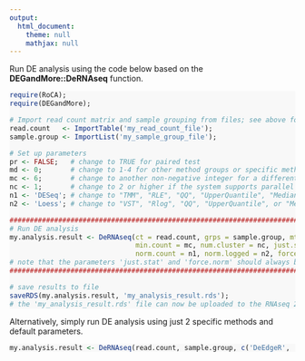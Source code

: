 ```yaml
---
output:
  html_document:
    theme: null
    mathjax: null
---
```


Run DE analysis using the code below based on the **DEGandMore::DeRNAseq** function. 

<div style="padding:0 .5cm; border: 0px; background:#F8F8F8; padding: 0cm 0cm">
```r
require(RoCA);
require(DEGandMore); 

# Import read count matrix and sample grouping from files; see above for acceptable file formats
read.count   <- ImportTable('my_read_count_file');
sample.group <- ImportList('my_sample_group_file');

# Set up parameters
pr <- FALSE;   # change to TRUE for paired test
md <- 0;       # change to 1-4 for other method groups or specific method names
mc <- 6;       # change to another non-negative integer for a different cutoff
nc <- 1;       # change to 2 or higher if the system supports parallel computing
n1 <- 'DESeq'; # change to "TMM", "RLE", "QQ", "UpperQuantile", "Median", or "TotalCount" to use other methods
n2 <- 'Loess'; # change to "VST", "Rlog", "QQ", "UpperQuantile", or "Median" to use other methods

####################################################################################################
# Run DE analysis
my.analysis.result <- DeRNAseq(ct = read.count, grps = sample.group, mthds = md, paired = pr,
                               min.count = mc, num.cluster = nc, just.stat = TRUE, 
                               norm.count = n1, norm.logged = n2, force.norm = TRUE);
# note that the parameters 'just.stat' and 'force.norm' should always be TRUE for RNAseq 2G
####################################################################################################

# save results to file
saveRDS(my.analysis.result, 'my_analysis_result.rds');
# the 'my_analysis_result.rds' file can now be uploaded to the RNAseq 2G web portal for visualizaiton
```
</div>

Alternatively, simply run DE analysis using just 2 specific methods and default parameters.

<div style="padding:0 .5cm; border: 0px; background:#F8F8F8; padding: 0cm 0cm">
```r
my.analysis.result <- DeRNAseq(read.count, sample.group, c('DeEdgeR', 'DeDeSeq'), force.norm = TRUE);
```
</div>
